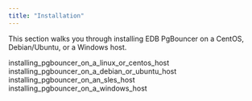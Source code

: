 ```yaml
---
title: "Installation"
---
```


<div id="installing_pgbouncer" class="registered_link"></div>

This section walks you through installing EDB PgBouncer on a CentOS, Debian/Ubuntu, or a Windows host.

<div class="toctree" maxdepth="3">

installing_pgbouncer_on_a_linux_or_centos_host installing_pgbouncer_on_a_debian_or_ubuntu_host installing_pgbouncer_on_an_sles_host installing_pgbouncer_on_a_windows_host

</div>
